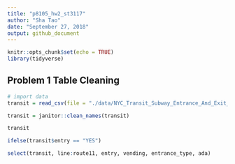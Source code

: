 ```yaml
---
title: "p8105_hw2_st3117"
author: "Sha Tao"
date: "September 27, 2018"
output: github_document
---
```


```r
knitr::opts_chunk$set(echo = TRUE)
library(tidyverse)
```

## Problem 1 Table Cleaning
```r
# import data
transit = read_csv(file = "./data/NYC_Transit_Subway_Entrance_And_Exit_Data.csv")

transit = janitor::clean_names(transit)

transit

ifelse(transit$entry == "YES")

select(transit, line:route11, entry, vending, entrance_type, ada)





```

